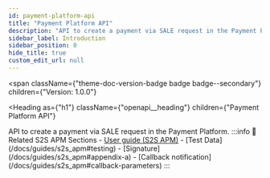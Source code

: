 ```yaml
---
id: payment-platform-api
title: "Payment Platform API"
description: "API to create a payment via SALE request in the Payment Platform."
sidebar_label: Introduction
sidebar_position: 0
hide_title: true
custom_edit_url: null
---
```



<span
  className={"theme-doc-version-badge badge badge--secondary"}
  children={"Version: 1.0.0"}
>
</span>

<Heading
  as={"h1"}
  className={"openapi__heading"}
  children={"Payment Platform API"}
>
</Heading>
API to create a payment via SALE request in the Payment Platform.
:::info 🔗 Related S2S APM Sections
- <a href="/docs/guides/s2s_apm" target="_blank" rel="noopener noreferrer">User guide (S2S APM)</a>
- [Test Data](/docs/guides/s2s_apm#testing)
- [Signature](/docs/guides/s2s_apm#appendix-a)
- [Callback notification](/docs/guides/s2s_apm#callback-parameters)
:::


      